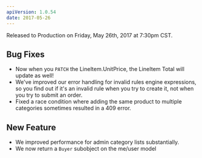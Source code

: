 ```yaml
---
apiVersion: 1.0.54
date: 2017-05-26
---
```


Released to Production on Friday, May 26th, 2017 at 7:30pm CST.

## Bug Fixes

- Now when you `PATCH` the LineItem.UnitPrice, the LineItem Total will update as well!
- We've improved our error handling for invalid rules engine expressions, so you find out if it's an invalid rule when you try to create it, not when you try to submit an order.
- Fixed a race condition where adding the same product to multiple categories sometimes resulted in a 409 error.

## New Feature

- We improved performance for admin category lists substantially.
- We now return a `Buyer` subobject on the me/user model
